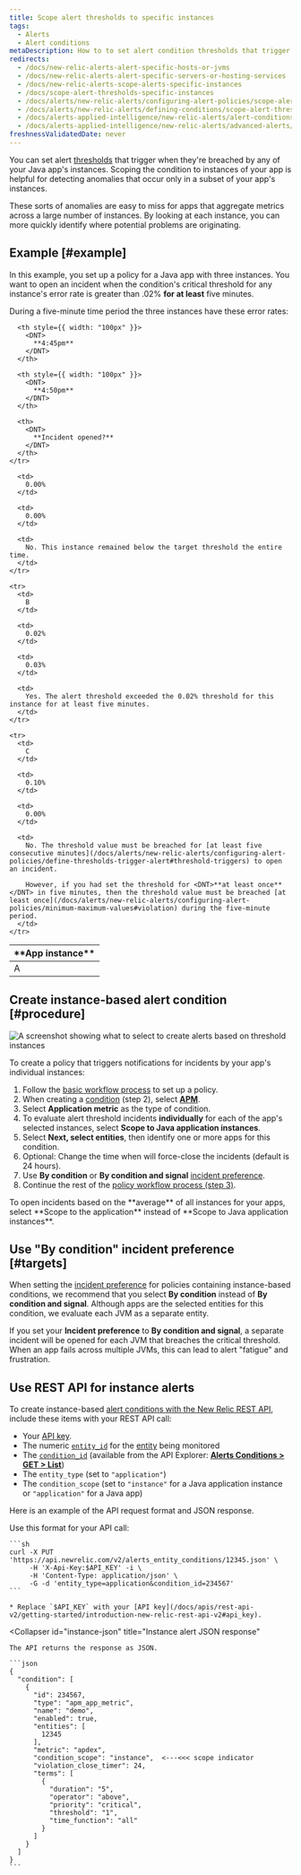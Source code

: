 ```yaml
---
title: Scope alert thresholds to specific instances
tags:
  - Alerts  
  - Alert conditions
metaDescription: How to to set alert condition thresholds that trigger when they are breached by any of your Java app's instances.
redirects:
  - /docs/new-relic-alerts-alert-specific-hosts-or-jvms
  - /docs/new-relic-alerts-alert-specific-servers-or-hosting-services
  - /docs/new-relic-alerts-scope-alerts-specific-instances
  - /docs/scope-alert-thresholds-specific-instances
  - /docs/alerts/new-relic-alerts/configuring-alert-policies/scope-alert-thresholds-specific-instances
  - /docs/alerts/new-relic-alerts/defining-conditions/scope-alert-thresholds-specific-instances
  - /docs/alerts-applied-intelligence/new-relic-alerts/alert-conditions/scope-alert-thresholds-specific-instances
  - /docs/alerts-applied-intelligence/new-relic-alerts/advanced-alerts/advanced-techniques/scope-alert-thresholds-specific-instances
freshnessValidatedDate: never
---
```


You can set alert [thresholds](/docs/using-new-relic/welcome-new-relic/get-started/glossary#alert-threshold) that trigger when they're breached by any of your Java app's instances. Scoping the condition to instances of your app is helpful for detecting anomalies that occur only in a subset of your app's instances.

These sorts of anomalies are easy to miss for apps that aggregate metrics across a large number of instances. By looking at each instance, you can more quickly identify where potential problems are originating.

## Example [#example]

In this example, you set up a policy for a Java app with three instances. You want to open an incident when the condition's critical threshold for any instance's error rate is greater than .02% <DNT>**for at least**</DNT> five minutes.

During a five-minute time period the three instances have these error rates:

<table>
  <thead>
    <tr>
      <th style={{ width: "100px" }}>
        <DNT>
          **App instance**
        </DNT>
      </th>

      <th style={{ width: "100px" }}>
        <DNT>
          **4:45pm**
        </DNT>
      </th>

      <th style={{ width: "100px" }}>
        <DNT>
          **4:50pm**
        </DNT>
      </th>

      <th>
        <DNT>
          **Incident opened?**
        </DNT>
      </th>
    </tr>
  </thead>

  <tbody>
    <tr>
      <td>
        A
      </td>

      <td>
        0.00%
      </td>

      <td>
        0.00%
      </td>

      <td>
        No. This instance remained below the target threshold the entire time.
      </td>
    </tr>

    <tr>
      <td>
        B
      </td>

      <td>
        0.02%
      </td>

      <td>
        0.03%
      </td>

      <td>
        Yes. The alert threshold exceeded the 0.02% threshold for this instance for at least five minutes.
      </td>
    </tr>

    <tr>
      <td>
        C
      </td>

      <td>
        0.10%
      </td>

      <td>
        0.00%
      </td>

      <td>
        No. The threshold value must be breached for [at least five consecutive minutes](/docs/alerts/new-relic-alerts/configuring-alert-policies/define-thresholds-trigger-alert#threshold-triggers) to open an incident.

        However, if you had set the threshold for <DNT>**at least once**</DNT> in five minutes, then the threshold value must be breached [at least once](/docs/alerts/new-relic-alerts/configuring-alert-policies/minimum-maximum-values#violation) during the five-minute period.
      </td>
    </tr>
  </tbody>
</table>

## Create instance-based alert condition [#procedure]

<img
  title="Create alerts based on threshold instances"
  alt="A screenshot showing what to select to create alerts based on threshold instances"
  src="/images/alerts_screenshot-crop_thresholds-instances.webp"
/>

To create a policy that triggers notifications for incidents by your app's individual instances:

1. Follow the [basic workflow process](/docs/alerts/new-relic-alerts/configuring-alert-policies/alert-policy-workflow#alert-policy-process) to set up a policy.
2. When creating a [condition](/docs/alerts/new-relic-alerts/configuring-alert-policies/define-alert-conditions) (step 2), select [<DNT>**APM**</DNT>](/docs/alerts/new-relic-alerts/configuring-alert-policies/select-product-targets-alert-condition).
3. Select <DNT>**Application metric**</DNT> as the type of condition.
4. To evaluate alert threshold incidents <DNT>**individually**</DNT> for each of the app's selected instances, select <DNT>**Scope to Java application instances**</DNT>.
5. Select <DNT>**Next, select entities**</DNT>, then identify one or more apps for this condition.
6. Optional: Change the time when <InlinePopover type="alerts"/> will force-close the incidents (default is 24 hours).
7. Use <DNT>**By condition**</DNT> or <DNT>**By condition and signal**</DNT> [incident preference](/docs/alerts/new-relic-alerts/reviewing-alert-incidents/specify-when-new-relic-creates-incidents).
8. Continue the rest of the [policy workflow process (step 3)](/docs/alerts/new-relic-alerts/configuring-alert-policies/alert-policy-workflow#alert-policy-process).

<Callout variant="tip">
  To open incidents based on the <DNT>**average**</DNT> of all instances for your apps, select <DNT>**Scope to the application**</DNT> instead of <DNT>**Scope to Java application instances**</DNT>.
</Callout>

## Use "By condition" incident preference [#targets]

When setting the [incident preference](/docs/alerts/new-relic-alerts/reviewing-alert-incidents/specify-when-new-relic-creates-incidents) for policies containing instance-based conditions, we recommend that you select <DNT>**By condition**</DNT> instead of <DNT>**By condition and signal**</DNT>. Although apps are the selected entities for this condition, we evaluate each JVM as a separate entity.

If you set your <DNT>**Incident preference**</DNT> to <DNT>**By condition and signal**</DNT>, a separate incident will be opened for each JVM that breaches the critical threshold. When an app fails across multiple JVMs, this can lead to alert "fatigue" and frustration.

## Use REST API for instance alerts

To create instance-based [alert conditions with the New Relic REST API](/docs/alerts/new-relic-alerts/rest-api-alerts/manage-entities-alerts-conditions), include these items with your REST API call:

* Your [API key](/docs/apis/rest-api-v2/getting-started/introduction-new-relic-rest-api-v2#api_key).
* The numeric [`entity_id`](/docs/using-new-relic/welcome-new-relic/get-started/glossary#entity) for the [entity](/docs/using-new-relic/welcome-new-relic/get-started/glossary#entity) being monitored
* The [`condition_id`](/docs/using-new-relic/welcome-new-relic/get-started/glossary#alert-condition) (available from the API Explorer: [<DNT>**Alerts Conditions > GET > List**</DNT>](https://rpm.newrelic.com/api/explore/alerts_entity_conditions/list))
* The `entity_type` (set to `"application"`)
* The `condition_scope` (set to `"instance"` for a Java application instance or `"application"` for a Java app)

Here is an example of the API request format and JSON response.

<CollapserGroup>
  <Collapser
    id="instance-api"
    title="Instance alert API call"
  >
    Use this format for your API call:

    ```sh
    curl -X PUT 'https://api.newrelic.com/v2/alerts_entity_conditions/12345.json' \
         -H 'X-Api-Key:$API_KEY' -i \
         -H 'Content-Type: application/json' \
         -G -d 'entity_type=application&condition_id=234567'
    ```

    * Replace `$API_KEY` with your [API key](/docs/apis/rest-api-v2/getting-started/introduction-new-relic-rest-api-v2#api_key).
  </Collapser>

  <Collapser
    id="instance-json"
    title="Instance alert JSON response"
  >
    The API returns the response as JSON.

    ```json
    {
      "condition": [
        {
          "id": 234567,
          "type": "apm_app_metric",
          "name": "demo",
          "enabled": true,
          "entities": [
            12345
          ],
          "metric": "apdex",
          "condition_scope": "instance",  <---<<< scope indicator
          "violation_close_timer": 24,
          "terms": [
            {
              "duration": "5",
              "operator": "above",
              "priority": "critical",
              "threshold": "1",
              "time_function": "all"
            }
          ]
        }
      ]
    }
    ```
  </Collapser>
</CollapserGroup>
